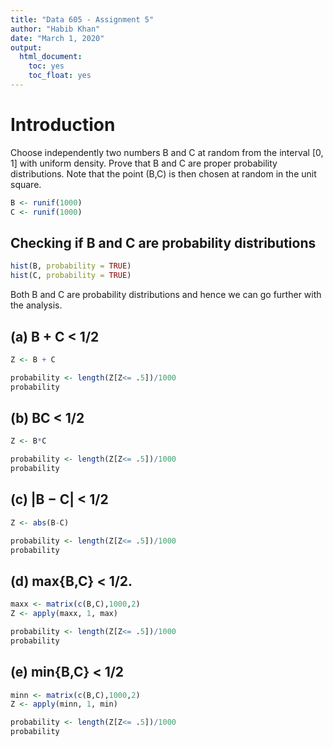 ---
title: "Data 605 - Assignment 5"
author: "Habib Khan"
date: "March 1, 2020"
output: 
  html_document:
    toc: yes
    toc_float: yes
---

# Introduction 

Choose independently two numbers B and C at random from the interval [0, 1] with uniform density. Prove that B and C are proper probability distributions.
Note that the point (B,C) is then chosen at random in the unit square.



```{r}
B <- runif(1000)
C <- runif(1000)
```


## Checking if B and C are probability distributions

```{r}
hist(B, probability = TRUE)
hist(C, probability = TRUE)
```

Both B and C are probability distributions and hence we can go further with the analysis.


## (a) B + C < 1/2
```{r}

Z <- B + C

probability <- length(Z[Z<= .5])/1000
probability
```

## (b) BC < 1/2

```{r}
Z <- B*C

probability <- length(Z[Z<= .5])/1000
probability
```

## (c) |B − C| < 1/2


```{r}
Z <- abs(B-C)

probability <- length(Z[Z<= .5])/1000
probability
```


## (d) max{B,C} < 1/2.

```{r}
maxx <- matrix(c(B,C),1000,2)
Z <- apply(maxx, 1, max)

probability <- length(Z[Z<= .5])/1000
probability
```


## (e) min{B,C} < 1/2

```{r}
minn <- matrix(c(B,C),1000,2)
Z <- apply(minn, 1, min)

probability <- length(Z[Z<= .5])/1000
probability
```












